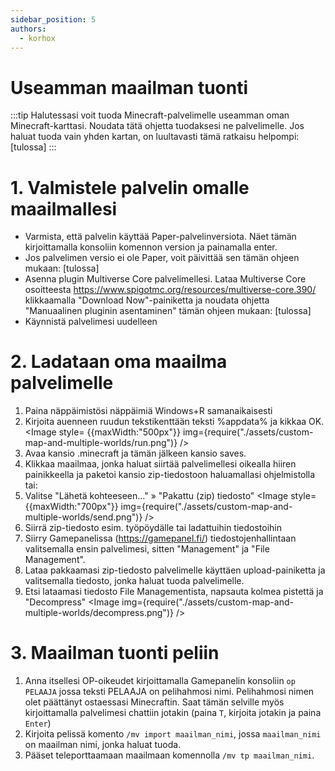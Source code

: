```yaml
---
sidebar_position: 5
authors:
  - korhox
---
```


# Useamman maailman tuonti

:::tip 
Halutessasi voit tuoda Minecraft-palvelimelle useamman oman
Minecraft-karttasi. Noudata tätä ohjetta tuodaksesi ne palvelimelle. Jos haluat
tuoda vain yhden kartan, on luultavasti tämä ratkaisu helpompi: [tulossa] 
:::

# 1. Valmistele palvelin omalle maailmallesi

-   Varmista, että palvelin käyttää Paper-palvelinversiota. Näet tämän
    kirjoittamalla konsoliin komennon version ja painamalla enter.
-   Jos palvelimen versio ei ole Paper, voit päivittää sen tämän ohjeen mukaan:
    [tulossa]
-   Asenna plugin Multiverse Core palvelimellesi. Lataa Multiverse Core
    osoitteesta https://www.spigotmc.org/resources/multiverse-core.390/
    klikkaamalla "Download Now"-painiketta ja noudata ohjetta "Manuaalinen
    pluginin asentaminen" tämän ohjeen mukaan: [tulossa]
-   Käynnistä palvelimesi uudelleen

# 2. Ladataan oma maailma palvelimelle

1. Paina näppäimistösi näppäimiä Windows+R samanaikaisesti
2. Kirjoita auenneen ruudun tekstikenttään teksti %appdata% ja kikkaa OK.
   <Image
   style= {{maxWidth:"500px"}}
    img={require("./assets/custom-map-and-multiple-worlds/run.png")}
   />
3. Avaa kansio .minecraft ja tämän jälkeen kansio saves.
4. Klikkaa maailmaa, jonka haluat siirtää palvelimellesi oikealla hiiren
   painikkeella ja paketoi kansio zip-tiedostoon haluamallasi ohjelmistolla tai:
5. Valitse "Lähetä kohteeseen..." » "Pakattu (zip) tiedosto"
   <Image
   style= {{maxWidth:"700px"}}
    img={require("./assets/custom-map-and-multiple-worlds/send.png")}
   />
6. Siirrä zip-tiedosto esim. työpöydälle tai ladattuihin tiedostoihin
7. Siirry Gamepanelissa (https://gamepanel.fi/) tiedostojenhallintaan
   valitsemalla ensin palvelimesi, sitten "Management" ja "File Management".
8. Lataa pakkaamasi zip-tiedosto palvelimelle käyttäen upload-painiketta ja
   valitsemalla tiedosto, jonka haluat tuoda palvelimelle.
9. Etsi lataamasi tiedosto File Managementista, napsauta kolmea pistettä ja
   "Decompress"
   <Image
    img={require("./assets/custom-map-and-multiple-worlds/decompress.png")}
   />

# 3. Maailman tuonti peliin

1. Anna itsellesi OP-oikeudet kirjoittamalla Gamepanelin konsoliin `op PELAAJA`
   jossa teksti PELAAJA on pelihahmosi nimi. Pelihahmosi nimen olet päättänyt
   ostaessasi Minecraftin. Saat tämän selville myös kirjoittamalla palvelimesi
   chattiin jotakin (paina `T`, kirjoita jotakin ja paina `Enter`)
2. Kirjoita pelissä komento `/mv import maailman_nimi`, jossa `maailman_nimi` on
   maailman nimi, jonka haluat tuoda.
3. Pääset teleporttaamaan maailmaan komennolla `/mv tp maailman_nimi`.
